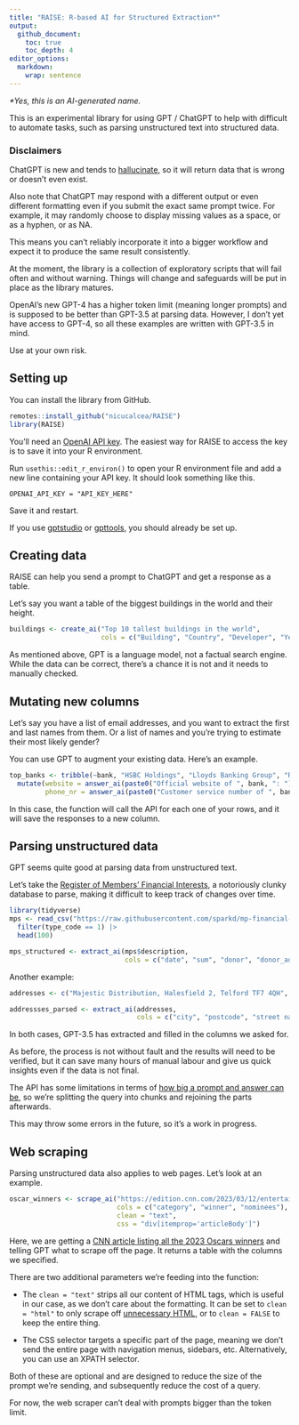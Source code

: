 ```yaml
---
title: "RAISE: R-based AI for Structured Extraction*"
output:
  github_document:
    toc: true
    toc_depth: 4
editor_options: 
  markdown: 
    wrap: sentence
---
```


*\*Yes, this is an AI-generated name.*

This is an experimental library for using GPT / ChatGPT to help with difficult to automate tasks, such as parsing unstructured text into structured data.

### Disclaimers

ChatGPT is new and tends to [hallucinate](https://en.wikipedia.org/wiki/Hallucination_(artificial_intelligence)), so it will return data that is wrong or doesn't even exist.

Also note that ChatGPT may respond with a different output or even different formatting even if you submit the exact same prompt twice.
For example, it may randomly choose to display missing values as a space, or as a hyphen, or as NA.

This means you can't reliably incorporate it into a bigger workflow and expect it to produce the same result consistently.

At the moment, the library is a collection of exploratory scripts that will fail often and without warning.
Things will change and safeguards will be put in place as the library matures.

OpenAI's new GPT-4 has a higher token limit (meaning longer prompts) and is supposed to be better than GPT-3.5 at parsing data.
However, I don't yet have access to GPT-4, so all these examples are written with GPT-3.5 in mind.

Use at your own risk.

## Setting up

You can install the library from GitHub.

```r
remotes::install_github("nicucalcea/RAISE")
library(RAISE)
```

You'll need an [OpenAI API key](https://platform.openai.com/).
The easiest way for RAISE to access the key is to save it into your R environment.

Run `usethis::edit_r_environ()` to open your R environment file and add a new line containing your API key.
It should look something like this.

``` {eval="FALSE"}
OPENAI_API_KEY = "API_KEY_HERE"
```

Save it and restart.

If you use [gptstudio](https://github.com/MichelNivard/gptstudio) or [gpttools](https://github.com/JamesHWade/gpttools), you should already be set up.

## Creating data

RAISE can help you send a prompt to ChatGPT and get a response as a table.

Let's say you want a table of the biggest buildings in the world and their height.

```r
buildings <- create_ai("Top 10 tallest buildings in the world",
                       cols = c("Building", "Country", "Developer", "Year built", "Height in metres"))
```

As mentioned above, GPT is a language model, not a factual search engine.
While the data can be correct, there's a chance it is not and it needs to manually checked.

## Mutating new columns

Let's say you have a list of email addresses, and you want to extract the first and last names from them.
Or a list of names and you're trying to estimate their most likely gender?

You can use GPT to augment your existing data.
Here's an example.

```r
top_banks <- tribble(~bank, "HSBC Holdings", "Lloyds Banking Group", "Royal Bank of Scotland Group", "Barclays", "Standard Chartered", "Santander UK", "Nationwide Building Society", "Schroders") |>
  mutate(website = answer_ai(paste0("Official website of ", bank, ": ")),
         phone_nr = answer_ai(paste0("Customer service number of ", bank, ": ")))
```

In this case, the function will call the API for each one of your rows, and it will save the responses to a new column.

## Parsing unstructured data

GPT seems quite good at parsing data from unstructured text.

Let's take the [Register of Members' Financial Interests](https://www.parliament.uk/mps-lords-and-offices/standards-and-financial-interests/parliamentary-commissioner-for-standards/registers-of-interests/register-of-members-financial-interests/), a notoriously clunky database to parse, making it difficult to keep track of changes over time.

```r
library(tidyverse)
mps <- read_csv("https://raw.githubusercontent.com/sparkd/mp-financial-interests/master/data/financial-interests-2010-18.csv") |>
  filter(type_code == 1) |>
  head(100)

mps_structured <- extract_ai(mps$description,
                             cols = c("date", "sum", "donor", "donor_address", "purpose", "hours", "date_registered"))
```

Another example:

```r
addresses <- c("Majestic Distribution, Halesfield 2, Telford TF7 4QH", "1 Reeves Drive, Petersfield GU31 4FN", "9 Hawthorn Cottages, Hook Lane, Welling DA16 2LD", "4 Silvester Road, Castor PE5 7BA", "11 St Georges Close, London SE28 8QE", "510 Castle Wharf, East Tucker Street, Bristol BS1 6JU", "19 Brookside Close, Wombourne WV5 8JU", "384 Hough Fold Way, Bolton BL2 3QA", "3 Hadley Croft, Smethwick B66 1DP", "5 Field Drive, Crawley Down RH10 4AE", "Flat 21, Beadnall House, 5 Lingwood Court, Thornaby TS17 0BF", "29 St Leonards Close, Bridgnorth WV16 4EJ", "3 Colville Road, Bournemouth BH5 2AG", "Fferm Ganol, Llaithddu LD1 6YS", "129 Scott Road, Sheffield S4 7BH", "R A O B Club, The Exchange Building, Chapel Street, Goole DN14 5RJ", "Flat 1, Lawrence Court, 15 Highfield South, Birkenhead CH42 4NA", "37 Lower Noon Sun, Birch Vale SK22 1AQ", "1 Church Mews, Exmouth EX8 2SJ", "17 Windsor Drive, Kidderminster DY10 2NA")

addressses_parsed <- extract_ai(addresses,
                                cols = c("city", "postcode", "street name", "street number", "flat or unit number"))
```

In both cases, GPT-3.5 has extracted and filled in the columns we asked for.

As before, the process is not without fault and the results will need to be verified, but it can save many hours of manual labour and give us quick insights even if the data is not final.

The API has some limitations in terms of [how big a prompt and answer can be](https://platform.openai.com/docs/models/gpt-3-5), so we're splitting the query into chunks and rejoining the parts afterwards.

This may throw some errors in the future, so it's a work in progress.

## Web scraping

Parsing unstructured data also applies to web pages.
Let's look at an example.

```r
oscar_winners <- scrape_ai("https://edition.cnn.com/2023/03/12/entertainment/oscar-winners-2023/index.html",
                           cols = c("category", "winner", "nominees"),
                           clean = "text",
                           css = "div[itemprop='articleBody']")
```

Here, we are getting a [CNN article listing all the 2023 Oscars winners](https://edition.cnn.com/2023/03/12/entertainment/oscar-winners-2023/index.html) and telling GPT what to scrape off the page.
It returns a table with the columns we specified.

There are two additional parameters we're feeding into the function:

-   The `clean = "text"` strips all our content of HTML tags, which is useful in our case, as we don't care about the formatting.
    It can be set to `clean = "html"` to only scrape off [unnecessary HTML](https://lxml.de/api/lxml.html.clean.Cleaner-class.html), or to `clean = FALSE` to keep the entire thing.

-   The CSS selector targets a specific part of the page, meaning we don't send the entire page with navigation menus, sidebars, etc.
    Alternatively, you can use an XPATH selector.

Both of these are optional and are designed to reduce the size of the prompt we're sending, and subsequently reduce the cost of a query.

For now, the web scraper can't deal with prompts bigger than the token limit.
